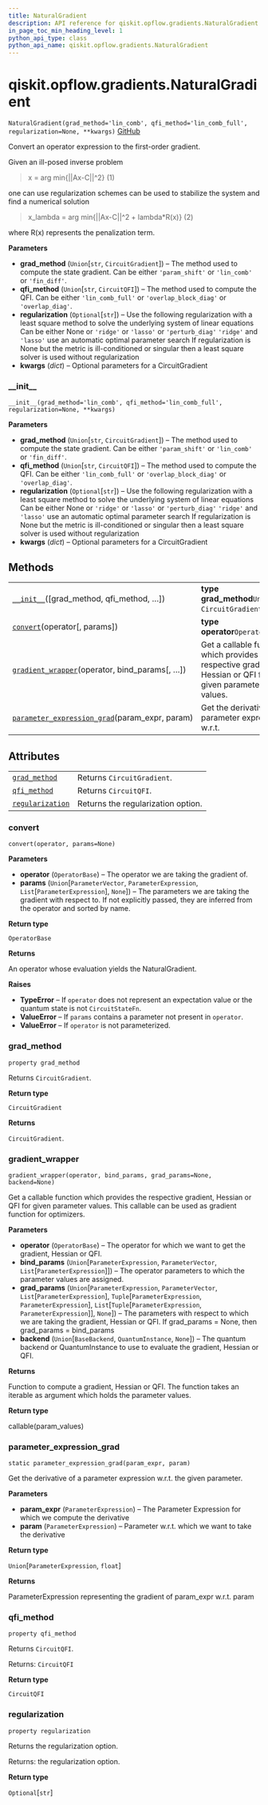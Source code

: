 ```yaml
---
title: NaturalGradient
description: API reference for qiskit.opflow.gradients.NaturalGradient
in_page_toc_min_heading_level: 1
python_api_type: class
python_api_name: qiskit.opflow.gradients.NaturalGradient
---
```


# qiskit.opflow\.gradients.NaturalGradient

<span id="qiskit.opflow.gradients.NaturalGradient" />

`NaturalGradient(grad_method='lin_comb', qfi_method='lin_comb_full', regularization=None, **kwargs)` [GitHub](https://github.com/qiskit/qiskit/tree/stable/0.17/qiskit/opflow/gradients/natural_gradient.py "view source code")

Convert an operator expression to the first-order gradient.

Given an ill-posed inverse problem

> x = arg min\{||Ax-C||^2} (1)

one can use regularization schemes can be used to stabilize the system and find a numerical solution

> x\_lambda = arg min\{||Ax-C||^2 + lambda\*R(x)} (2)

where R(x) represents the penalization term.

**Parameters**

*   **grad\_method** (`Union`\[`str`, `CircuitGradient`]) – The method used to compute the state gradient. Can be either `'param_shift'` or `'lin_comb'` or `'fin_diff'`.
*   **qfi\_method** (`Union`\[`str`, `CircuitQFI`]) – The method used to compute the QFI. Can be either `'lin_comb_full'` or `'overlap_block_diag'` or `'overlap_diag'`.
*   **regularization** (`Optional`\[`str`]) – Use the following regularization with a least square method to solve the underlying system of linear equations Can be either None or `'ridge'` or `'lasso'` or `'perturb_diag'` `'ridge'` and `'lasso'` use an automatic optimal parameter search If regularization is None but the metric is ill-conditioned or singular then a least square solver is used without regularization
*   **kwargs** (*dict*) – Optional parameters for a CircuitGradient

### \_\_init\_\_

<span id="qiskit.opflow.gradients.NaturalGradient.__init__" />

`__init__(grad_method='lin_comb', qfi_method='lin_comb_full', regularization=None, **kwargs)`

**Parameters**

*   **grad\_method** (`Union`\[`str`, `CircuitGradient`]) – The method used to compute the state gradient. Can be either `'param_shift'` or `'lin_comb'` or `'fin_diff'`.
*   **qfi\_method** (`Union`\[`str`, `CircuitQFI`]) – The method used to compute the QFI. Can be either `'lin_comb_full'` or `'overlap_block_diag'` or `'overlap_diag'`.
*   **regularization** (`Optional`\[`str`]) – Use the following regularization with a least square method to solve the underlying system of linear equations Can be either None or `'ridge'` or `'lasso'` or `'perturb_diag'` `'ridge'` and `'lasso'` use an automatic optimal parameter search If regularization is None but the metric is ill-conditioned or singular then a least square solver is used without regularization
*   **kwargs** (*dict*) – Optional parameters for a CircuitGradient

## Methods

|                                                                                                                                                                                           |                                                                                                            |
| ----------------------------------------------------------------------------------------------------------------------------------------------------------------------------------------- | ---------------------------------------------------------------------------------------------------------- |
| [`__init__`](#qiskit.opflow.gradients.NaturalGradient.__init__ "qiskit.opflow.gradients.NaturalGradient.__init__")(\[grad\_method, qfi\_method, …])                                       | **type grad\_method**`Union`\[`str`, `CircuitGradient`]                                                    |
| [`convert`](#qiskit.opflow.gradients.NaturalGradient.convert "qiskit.opflow.gradients.NaturalGradient.convert")(operator\[, params])                                                      | **type operator**`OperatorBase`                                                                            |
| [`gradient_wrapper`](#qiskit.opflow.gradients.NaturalGradient.gradient_wrapper "qiskit.opflow.gradients.NaturalGradient.gradient_wrapper")(operator, bind\_params\[, …])                  | Get a callable function which provides the respective gradient, Hessian or QFI for given parameter values. |
| [`parameter_expression_grad`](#qiskit.opflow.gradients.NaturalGradient.parameter_expression_grad "qiskit.opflow.gradients.NaturalGradient.parameter_expression_grad")(param\_expr, param) | Get the derivative of a parameter expression w\.r.t.                                                       |

## Attributes

|                                                                                                                                      |                                    |
| ------------------------------------------------------------------------------------------------------------------------------------ | ---------------------------------- |
| [`grad_method`](#qiskit.opflow.gradients.NaturalGradient.grad_method "qiskit.opflow.gradients.NaturalGradient.grad_method")          | Returns `CircuitGradient`.         |
| [`qfi_method`](#qiskit.opflow.gradients.NaturalGradient.qfi_method "qiskit.opflow.gradients.NaturalGradient.qfi_method")             | Returns `CircuitQFI`.              |
| [`regularization`](#qiskit.opflow.gradients.NaturalGradient.regularization "qiskit.opflow.gradients.NaturalGradient.regularization") | Returns the regularization option. |

### convert

<span id="qiskit.opflow.gradients.NaturalGradient.convert" />

`convert(operator, params=None)`

**Parameters**

*   **operator** (`OperatorBase`) – The operator we are taking the gradient of.
*   **params** (`Union`\[`ParameterVector`, `ParameterExpression`, `List`\[`ParameterExpression`], `None`]) – The parameters we are taking the gradient with respect to. If not explicitly passed, they are inferred from the operator and sorted by name.

**Return type**

`OperatorBase`

**Returns**

An operator whose evaluation yields the NaturalGradient.

**Raises**

*   **TypeError** – If `operator` does not represent an expectation value or the quantum state is not `CircuitStateFn`.
*   **ValueError** – If `params` contains a parameter not present in `operator`.
*   **ValueError** – If `operator` is not parameterized.

### grad\_method

<span id="qiskit.opflow.gradients.NaturalGradient.grad_method" />

`property grad_method`

Returns `CircuitGradient`.

**Return type**

`CircuitGradient`

**Returns**

`CircuitGradient`.

### gradient\_wrapper

<span id="qiskit.opflow.gradients.NaturalGradient.gradient_wrapper" />

`gradient_wrapper(operator, bind_params, grad_params=None, backend=None)`

Get a callable function which provides the respective gradient, Hessian or QFI for given parameter values. This callable can be used as gradient function for optimizers.

**Parameters**

*   **operator** (`OperatorBase`) – The operator for which we want to get the gradient, Hessian or QFI.
*   **bind\_params** (`Union`\[`ParameterExpression`, `ParameterVector`, `List`\[`ParameterExpression`]]) – The operator parameters to which the parameter values are assigned.
*   **grad\_params** (`Union`\[`ParameterExpression`, `ParameterVector`, `List`\[`ParameterExpression`], `Tuple`\[`ParameterExpression`, `ParameterExpression`], `List`\[`Tuple`\[`ParameterExpression`, `ParameterExpression`]], `None`]) – The parameters with respect to which we are taking the gradient, Hessian or QFI. If grad\_params = None, then grad\_params = bind\_params
*   **backend** (`Union`\[`BaseBackend`, `QuantumInstance`, `None`]) – The quantum backend or QuantumInstance to use to evaluate the gradient, Hessian or QFI.

**Returns**

Function to compute a gradient, Hessian or QFI. The function takes an iterable as argument which holds the parameter values.

**Return type**

callable(param\_values)

### parameter\_expression\_grad

<span id="qiskit.opflow.gradients.NaturalGradient.parameter_expression_grad" />

`static parameter_expression_grad(param_expr, param)`

Get the derivative of a parameter expression w\.r.t. the given parameter.

**Parameters**

*   **param\_expr** (`ParameterExpression`) – The Parameter Expression for which we compute the derivative
*   **param** (`ParameterExpression`) – Parameter w\.r.t. which we want to take the derivative

**Return type**

`Union`\[`ParameterExpression`, `float`]

**Returns**

ParameterExpression representing the gradient of param\_expr w\.r.t. param

### qfi\_method

<span id="qiskit.opflow.gradients.NaturalGradient.qfi_method" />

`property qfi_method`

Returns `CircuitQFI`.

Returns: `CircuitQFI`

**Return type**

`CircuitQFI`

### regularization

<span id="qiskit.opflow.gradients.NaturalGradient.regularization" />

`property regularization`

Returns the regularization option.

Returns: the regularization option.

**Return type**

`Optional`\[`str`]


